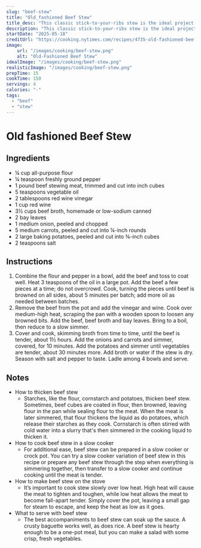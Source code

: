 ```yaml
---
slug: "beef-stew"
title: "Old_fashioned Beef Stew"
title_desc: "This classic stick-to-your-ribs stew is the ideal project for a chilly weekend."
description: "This classic stick-to-your-ribs stew is the ideal project for a chilly weekend. Beef, onion, carrots, potatoes and red wine come together in cozy harmony. If you are feeding a crowd, good news: It doubles (or triples) beautifully. For additional variations on the recipe, you might also enjoy this video."
startDate: "2025-05-18"
creditUrl: "https://cooking.nytimes.com/recipes/4735-old-fashioned-beef-stew"
image:
    url: "/images/cooking/beef-stew.png"
    alt: "Old-Fashioned Beef Stew"
idealImage: "/images/cooking/beef-stew.png"
realisticImage: "/images/cooking/beef-stew.png"
prepTime: 15
cookTime: 150
servings: 4
calories: "-"
tags:
  - "beef"
  - "stew"
---
```

# Old fashioned Beef Stew

## Ingredients
- ¼ cup all-purpose flour
- ¼ teaspoon freshly ground pepper
- 1 pound beef stewing meat, trimmed and cut into inch cubes
- 5 teaspoons vegetable oil
- 2 tablespoons red wine vinegar
- 1 cup red wine
- 3½ cups beef broth, homemade or low-sodium canned
- 2 bay leaves
- 1 medium onion, peeled and chopped
- 5 medium carrots, peeled and cut into ¼-inch rounds
- 2 large baking potatoes, peeled and cut into ¾-inch cubes
- 2 teaspoons salt

## Instructions
1. Combine the flour and pepper in a bowl, add the beef and toss to coat well. Heat 3 teaspoons of the oil in a large pot. Add the beef a few pieces at a time; do not overcrowd. Cook, turning the pieces until beef is browned on all sides, about 5 minutes per batch; add more oil as needed between batches.
2. Remove the beef from the pot and add the vinegar and wine. Cook over medium-high heat, scraping the pan with a wooden spoon to loosen any browned bits. Add the beef, beef broth and bay leaves. Bring to a boil, then reduce to a slow simmer.
3. Cover and cook, skimming broth from time to time, until the beef is tender, about 1½ hours. Add the onions and carrots and simmer, covered, for 10 minutes. Add the potatoes and simmer until vegetables are tender, about 30 minutes more. Add broth or water if the stew is dry. Season with salt and pepper to taste. Ladle among 4 bowls and serve.

## Notes
- How to thicken beef stew
    - Starches, like the flour, cornstarch and potatoes, thicken beef stew. Sometimes, beef cubes are coated in flour,
then browned, leaving flour in the pan while sealing flour to the meat. When the meat is later simmered, that flour thickens the liquid as do potatoes, which release their starches as they cook. Cornstarch is often stirred with cold water into a slurry that's then simmered in the cooking liquid to thicken it.
- How to cook beef stew in a slow cooker
    - For additional ease, beef stew can be prepared in a slow cooker or crock pot. You can try a slow cooker
variation of beef stew in this recipe or prepare any beef stew through the step when everything is simmering together, then transfer to a slow cooker and continue cooking until the meat is tender.
- How to make beef stew on the stove
    - It’s important to cook stew slowly over low heat. High heat will cause the meat to tighten and toughen, while
low heat allows the meat to become fall-apart tender. Simply cover the pot, leaving a small gap for steam to escape, and keep the heat as low as it goes.
- What to serve with beef stew
    - The best accompaniments to beef stew can soak up the sauce. A crusty baguette works well, as does rice. A beef
stew is hearty enough to be a one-pot meal, but you can make a salad with some crisp, fresh vegetables.
